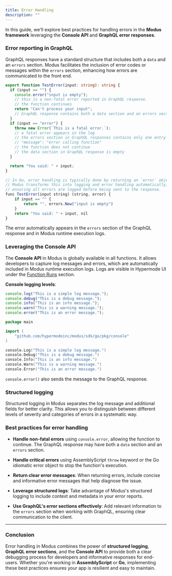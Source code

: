 ```yaml
---
title: Error Handling
description: ""
---
```


In this guide, we'll explore best practices for handling errors in the **Modus framework** leveraging the **Console API** and **GraphQL error responses**.

### Error reporting in GraphQL

GraphQL responses have a standard structure that includes both a `data` and an `errors` section.
Modus facilitates the inclusion of error codes or messages within the `errors` section, enhancing how errors are communicated to the front end.

<CodeGroup>

```ts AssemblyScript
export function TestError(input: string): string {
  if (input == "") {
    console.error("input is empty");
    // this is a non-fatal error reported in GraphQL response.
    // the function continues
    return "Can't process your input";
    // GraphQL response contains both a data section and an errors section with all reported errors
  }
  if (input == "error") {
    throw new Error(`This is a fatal error.`);
    // a fatal error appears in the log
    // the errors section in GraphQL responses contains only one entry with
    // "message": "error calling function"
    // the function does not continue
    // the data section in GraphQL response is empty
  }

  return "You said: " + input;
}
```

```ts Go
// In Go, error handling is typically done by returning an `error` object as the last result of a function.
// Modus transforms this into logging and error handling automatically,
// ensuring all errors are logged before being sent to the response.
func TestError(input string) (string, error) {
    if input == "" {
        return "", errors.New("input is empty")
    }
    return "You said: " + input, nil
}
```

</CodeGroup>

The error automatically appears in the `errors` section of the GraphQL response and in Modus runtime execution logs.

### Leveraging the Console API

The **Console API** in Modus is globally available in all functions. It allows developers to capture log messages and errors, which are automatically included in Modus runtime execution logs. Logs are visible in Hypermode UI under the [Function Runs](../observe-functions#function-runs) section.

**Console logging levels**:

<CodeGroup>

```typescript index.ts
console.log("This is a simple log message.");
console.debug("This is a debug message.");
console.info("This is an info message.");
console.warn("This is a warning message.");
console.error("This is an error message.");
```

```go main.go
package main

import (
    "github.com/hypermodeinc/modus/sdk/go/pkg/console"
)

console.Log("This is a simple log message.")
console.Debug("This is a debug message.")
console.Info("This is an info message.")
console.Warn("This is a warning message.")
console.Error("This is an error message.")
```

</CodeGroup>

`console.error()` also sends the message to the GraphQL response.

### Structured logging

Structured logging in Modus separates the log message and additional fields for better clarity. This allows you to distinguish between different levels of severity and categories of errors in a systematic way.

### Best practices for error handling

- **Handle non-fatal errors** using `console.error`, allowing the function to continue. The GraphQL response may have both a `data` section and an `errors` section.

- **Handle critical errors** using AssemblyScript `throw` keyword or the Go idiomatic error object to stop the function's execution.

- **Return clear error messages**: When returning errors, include concise and informative error messages that help diagnose the issue.

- **Leverage structured logs**: Take advantage of Modus's structured logging to include context and metadata in your error reports.

- **Use GraphQL's error sections effectively**: Add relevant information to the `errors` section when working with GraphQL, ensuring clear communication to the client.

---

### Conclusion

Error handling in Modus combines the power of **structured logging**, **GraphQL error sections**, and the **Console API** to provide both a clear debugging process for developers and informative responses for end-users. Whether you're working in **AssemblyScript** or **Go**, implementing these best practices ensures your app is resilient and easy to maintain.
